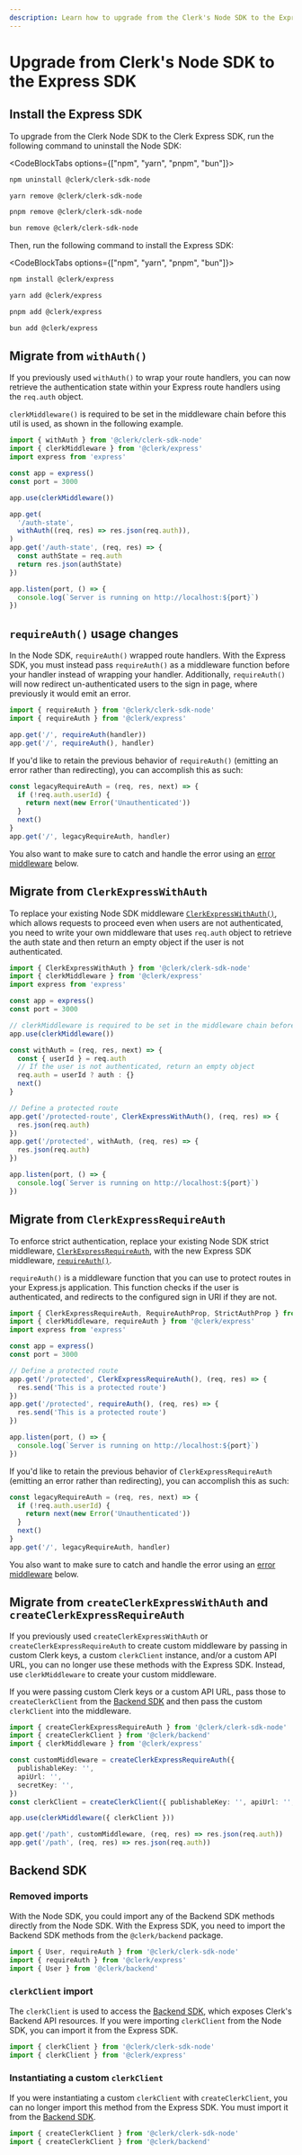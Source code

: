 ```yaml
---
description: Learn how to upgrade from the Clerk's Node SDK to the Express SDK.
---
```


# Upgrade from Clerk's Node SDK to the Express SDK

## Install the Express SDK

To upgrade from the Clerk Node SDK to the Clerk Express SDK, run the following command to uninstall the Node SDK:

<CodeBlockTabs options={["npm", "yarn", "pnpm", "bun"]}>
  ```sh {{ filename: 'terminal' }}
  npm uninstall @clerk/clerk-sdk-node
  ```

  ```sh {{ filename: 'terminal' }}
  yarn remove @clerk/clerk-sdk-node
  ```

  ```sh {{ filename: 'terminal' }}
  pnpm remove @clerk/clerk-sdk-node
  ```

  ```sh {{ filename: 'terminal' }}
  bun remove @clerk/clerk-sdk-node
  ```
</CodeBlockTabs>

Then, run the following command to install the Express SDK:

<CodeBlockTabs options={["npm", "yarn", "pnpm", "bun"]}>
  ```sh {{ filename: 'terminal' }}
  npm install @clerk/express
  ```

  ```sh {{ filename: 'terminal' }}
  yarn add @clerk/express
  ```

  ```sh {{ filename: 'terminal' }}
  pnpm add @clerk/express
  ```

  ```sh {{ filename: 'terminal' }}
  bun add @clerk/express
  ```
</CodeBlockTabs>

## Migrate from `withAuth()`

If you previously used `withAuth()` to wrap your route handlers, you can now retrieve the authentication state within your Express route handlers using the `req.auth` object.

`clerkMiddleware()` is required to be set in the middleware chain before this util is used, as shown in the following example.

```ts {{ del: [1, [10, 13]], ins: [2, 8, [14, 17]] }}
import { withAuth } from '@clerk/clerk-sdk-node'
import { clerkMiddleware } from '@clerk/express'
import express from 'express'

const app = express()
const port = 3000

app.use(clerkMiddleware())

app.get(
  '/auth-state',
  withAuth((req, res) => res.json(req.auth)),
)
app.get('/auth-state', (req, res) => {
  const authState = req.auth
  return res.json(authState)
})

app.listen(port, () => {
  console.log(`Server is running on http://localhost:${port}`)
})
```

## `requireAuth()` usage changes

In the Node SDK, `requireAuth()` wrapped route handlers. With the Express SDK, you must instead pass `requireAuth()` as a middleware function before your handler instead of wrapping your handler. Additionally, `requireAuth()` will now redirect un-authenticated users to the sign in page, where previously it would emit an error.

```ts {{ del: [1, 4], ins: [2, 5] }}
import { requireAuth } from '@clerk/clerk-sdk-node'
import { requireAuth } from '@clerk/express'

app.get('/', requireAuth(handler))
app.get('/', requireAuth(), handler)
```

If you'd like to retain the previous behavior of `requireAuth()` (emitting an error rather than redirecting), you can accomplish this as such:

```ts
const legacyRequireAuth = (req, res, next) => {
  if (!req.auth.userId) {
    return next(new Error('Unauthenticated'))
  }
  next()
}
app.get('/', legacyRequireAuth, handler)
```

You also want to make sure to catch and handle the error using an [error middleware](https://expressjs.com/en/guide/error-handling.html) below.

## Migrate from `ClerkExpressWithAuth`

To replace your existing Node SDK middleware [`ClerkExpressWithAuth()`](/docs/backend-requests/handling/nodejs), which allows requests to proceed even when users are not authenticated, you need to write your own middleware that uses `req.auth` object to retrieve the auth state and then return an empty object if the user is not authenticated.

```ts {{ del: [1, [19, 21]], ins: [2, 8, 9, [11, 16], [22, 24]] }}
import { ClerkExpressWithAuth } from '@clerk/clerk-sdk-node'
import { clerkMiddleware } from '@clerk/express'
import express from 'express'

const app = express()
const port = 3000

// clerkMiddleware is required to be set in the middleware chain before req.auth is used
app.use(clerkMiddleware())

const withAuth = (req, res, next) => {
  const { userId } = req.auth
  // If the user is not authenticated, return an empty object
  req.auth = userId ? auth : {}
  next()
}

// Define a protected route
app.get('/protected-route', ClerkExpressWithAuth(), (req, res) => {
  res.json(req.auth)
})
app.get('/protected', withAuth, (req, res) => {
  res.json(req.auth)
})

app.listen(port, () => {
  console.log(`Server is running on http://localhost:${port}`)
})
```

## Migrate from `ClerkExpressRequireAuth`

To enforce strict authentication, replace your existing Node SDK strict middleware, [`ClerkExpressRequireAuth`](/docs/backend-requests/handling/nodejs), with the new Express SDK middleware, [`requireAuth()`](/docs/references/express/overview#require-auth).

`requireAuth()` is a middleware function that you can use to protect routes in your Express.js application. This function checks if the user is authenticated, and redirects to the configured sign in URl if they are not.

```ts {{ del: [1, [9, 11]], ins: [2, 3, [12, 14]] }}
import { ClerkExpressRequireAuth, RequireAuthProp, StrictAuthProp } from '@clerk/clerk-sdk-node'
import { clerkMiddleware, requireAuth } from '@clerk/express'
import express from 'express'

const app = express()
const port = 3000

// Define a protected route
app.get('/protected', ClerkExpressRequireAuth(), (req, res) => {
  res.send('This is a protected route')
})
app.get('/protected', requireAuth(), (req, res) => {
  res.send('This is a protected route')
})

app.listen(port, () => {
  console.log(`Server is running on http://localhost:${port}`)
})
```

If you'd like to retain the previous behavior of `ClerkExpressRequireAuth` (emitting an error rather than redirecting), you can accomplish this as such:

```ts
const legacyRequireAuth = (req, res, next) => {
  if (!req.auth.userId) {
    return next(new Error('Unauthenticated'))
  }
  next()
}
app.get('/', legacyRequireAuth, handler)
```

You also want to make sure to catch and handle the error using an [error middleware](https://expressjs.com/en/guide/error-handling.html) below.

## Migrate from `createClerkExpressWithAuth` and `createClerkExpressRequireAuth`

If you previously used `createClerkExpressWithAuth` or `createClerkExpressRequireAuth` to create custom middleware by passing in custom Clerk keys, a custom `clerkClient` instance, and/or a custom API URL, you can no longer use these methods with the Express SDK. Instead, use `clerkMiddleware` to create your custom middleware.

If you were passing custom Clerk keys or a custom API URL, pass those to `createClerkClient` from the [Backend SDK](/docs/references/backend/overview#usage) and then pass the custom `clerkClient` into the middleware.

```ts {{ del: [1, [5, 9], 14], ins: [2, 3, 10, 12, 15] }}
import { createClerkExpressRequireAuth } from '@clerk/clerk-sdk-node'
import { createClerkClient } from '@clerk/backend'
import { clerkMiddleware } from '@clerk/express'

const customMiddleware = createClerkExpressRequireAuth({
  publishableKey: '',
  apiUrl: '',
  secretKey: '',
})
const clerkClient = createClerkClient({ publishableKey: '', apiUrl: '', secretKey: '' })

app.use(clerkMiddleware({ clerkClient }))

app.get('/path', customMiddleware, (req, res) => res.json(req.auth))
app.get('/path', (req, res) => res.json(req.auth))
```

## Backend SDK

### Removed imports

With the Node SDK, you could import any of the Backend SDK methods directly from the Node SDK. With the Express SDK, you need to import the Backend SDK methods from the `@clerk/backend` package.

```ts {{ del: [1], ins: [2, 3] }}
import { User, requireAuth } from '@clerk/clerk-sdk-node'
import { requireAuth } from '@clerk/express'
import { User } from '@clerk/backend'
```

### `clerkClient` import

The `clerkClient` is used to access the [Backend SDK](/docs/references/backend/overview), which exposes Clerk's Backend API resources. If you were importing `clerkClient` from the Node SDK, you can import it from the Express SDK.

```ts {{ del: [1], ins: [2] }}
import { clerkClient } from '@clerk/clerk-sdk-node'
import { clerkClient } from '@clerk/express'
```

### Instantiating a custom `clerkClient`

If you were instantiating a custom `clerkClient` with `createClerkClient`, you can no longer import this method from the Express SDK. You must import it from the [Backend SDK](/docs/references/backend/overview#usage).

```ts {{ del: [1], ins: [2] }}
import { createClerkClient } from '@clerk/clerk-sdk-node'
import { createClerkClient } from '@clerk/backend'
```
